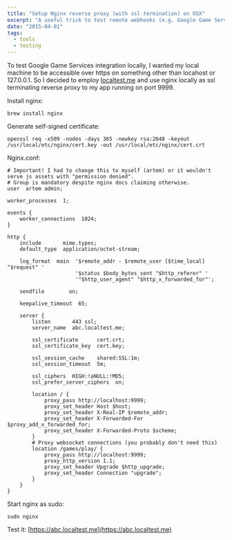 ```yaml
---
title: "Setup Nginx reverse proxy (with ssl termination) on OSX"
excerpt: "A useful trick to test remote webhooks (e.g. Google Game Services)."
date: "2015-04-01"
tags:
  - tools
  - testing
---
```


To test Google Game Services integration locally, I wanted my local machine to be accessible over https on something other than locahost or 127.0.0.1. So I decided to employ [localtest.me](http://readme.localtest.me/) and use nginx locally as ssl terminating reverse proxy to my app running on port 9999.

Install nginx:

```
brew install nginx
```

Generate self-signed certificate:

```
openssl req -x509 -nodes -days 365 -newkey rsa:2048 -keyout /usr/local/etc/nginx/cert.key -out /usr/local/etc/nginx/cert.crt
```

Nginx.conf:

```
# Important! I had to change this to myself (artem) or it wouldn't serve js assets with "permission denied".
# Group is mandatory despite nginx docs claiming otherwise.
user  artem admin;

worker_processes  1;

events {
    worker_connections  1024;
}

http {
    include       mime.types;
    default_type  application/octet-stream;

    log_format  main  '$remote_addr - $remote_user [$time_local] "$request" '
                      '$status $body_bytes_sent "$http_referer" '
                      '"$http_user_agent" "$http_x_forwarded_for"';

    sendfile        on;

    keepalive_timeout  65;

    server {
        listen       443 ssl;
        server_name  abc.localtest.me;

        ssl_certificate      cert.crt;
        ssl_certificate_key  cert.key;

        ssl_session_cache    shared:SSL:1m;
        ssl_session_timeout  5m;

        ssl_ciphers  HIGH:!aNULL:!MD5;
        ssl_prefer_server_ciphers  on;

        location / {
            proxy_pass http://localhost:9999;
            proxy_set_header Host $host;
            proxy_set_header X-Real-IP $remote_addr;
            proxy_set_header X-Forwarded-For $proxy_add_x_forwarded_for;
            proxy_set_header X-Forwarded-Proto $scheme;
        }
        # Proxy websocket connections (you probably don't need this)
        location /games/play/ {
            proxy_pass http://localhost:9999;
            proxy_http_version 1.1;
            proxy_set_header Upgrade $http_upgrade;
            proxy_set_header Connection "upgrade";
        }
    }
}
```

Start nginx as sudo:

```
sudo nginx
```

Test it: [https://abc.localtest.me](https://abc.localtest.me)

